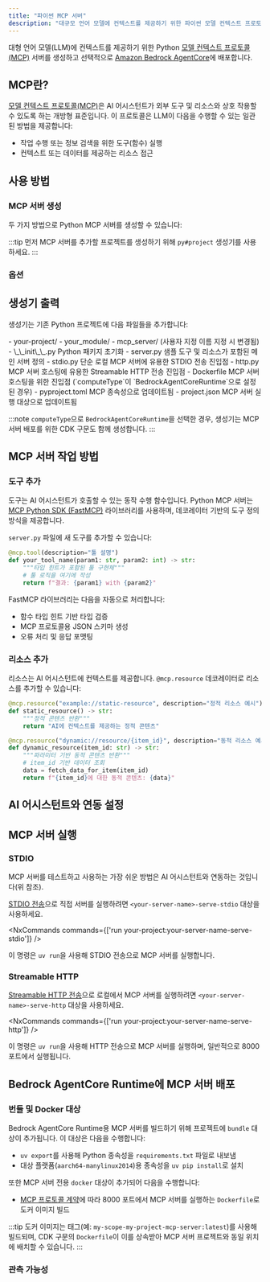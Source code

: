 ```yaml
---
title: "파이썬 MCP 서버"
description: "대규모 언어 모델에 컨텍스트를 제공하기 위한 파이썬 모델 컨텍스트 프로토콜(MCP) 서버 생성"
---
```





대형 언어 모델(LLM)에 컨텍스트를 제공하기 위한 Python [모델 컨텍스트 프로토콜(MCP)](https://modelcontextprotocol.io/) 서버를 생성하고 선택적으로 [Amazon Bedrock AgentCore](https://docs.aws.amazon.com/bedrock-agentcore/latest/devguide/)에 배포합니다.

## MCP란?

[모델 컨텍스트 프로토콜(MCP)](https://modelcontextprotocol.io/)은 AI 어시스턴트가 외부 도구 및 리소스와 상호 작용할 수 있도록 하는 개방형 표준입니다. 이 프로토콜은 LLM이 다음을 수행할 수 있는 일관된 방법을 제공합니다:

- 작업 수행 또는 정보 검색을 위한 도구(함수) 실행
- 컨텍스트 또는 데이터를 제공하는 리소스 접근

## 사용 방법

### MCP 서버 생성

두 가지 방법으로 Python MCP 서버를 생성할 수 있습니다:

<RunGenerator generator="py#mcp-server" />

:::tip
먼저 MCP 서버를 추가할 프로젝트를 생성하기 위해 <Link path="/guides/python-project">`py#project`</Link> 생성기를 사용하세요.
:::

### 옵션

<GeneratorParameters generator="py#mcp-server" />

## 생성기 출력

생성기는 기존 Python 프로젝트에 다음 파일들을 추가합니다:

<FileTree>
  - your-project/
    - your_module/
      - mcp_server/ (사용자 지정 이름 지정 시 변경됨)
        - \_\_init\_\_.py Python 패키지 초기화
        - server.py 샘플 도구 및 리소스가 포함된 메인 서버 정의
        - stdio.py 단순 로컬 MCP 서버에 유용한 STDIO 전송 진입점
        - http.py MCP 서버 호스팅에 유용한 Streamable HTTP 전송 진입점
        - Dockerfile MCP 서버 호스팅을 위한 진입점 (`computeType`이 `BedrockAgentCoreRuntime`으로 설정된 경우)
    - pyproject.toml MCP 종속성으로 업데이트됨
    - project.json MCP 서버 실행 대상으로 업데이트됨
</FileTree>

:::note
`computeType`으로 `BedrockAgentCoreRuntime`을 선택한 경우, 생성기는 MCP 서버 배포를 위한 CDK 구문도 함께 생성합니다.
:::

## MCP 서버 작업 방법

### 도구 추가

도구는 AI 어시스턴트가 호출할 수 있는 동작 수행 함수입니다. Python MCP 서버는 [MCP Python SDK (FastMCP)](https://github.com/modelcontextprotocol/python-sdk) 라이브러리를 사용하며, 데코레이터 기반의 도구 정의 방식을 제공합니다.

`server.py` 파일에 새 도구를 추가할 수 있습니다:

```python
@mcp.tool(description="툴 설명")
def your_tool_name(param1: str, param2: int) -> str:
    """타입 힌트가 포함된 툴 구현체"""
    # 툴 로직을 여기에 작성
    return f"결과: {param1} with {param2}"
```

FastMCP 라이브러리는 다음을 자동으로 처리합니다:
- 함수 타입 힌트 기반 타입 검증
- MCP 프로토콜용 JSON 스키마 생성
- 오류 처리 및 응답 포맷팅

### 리소스 추가

리소스는 AI 어시스턴트에 컨텍스트를 제공합니다. `@mcp.resource` 데코레이터로 리소스를 추가할 수 있습니다:

```python
@mcp.resource("example://static-resource", description="정적 리소스 예시")
def static_resource() -> str:
    """정적 콘텐츠 반환"""
    return "AI에 컨텍스트를 제공하는 정적 콘텐츠"

@mcp.resource("dynamic://resource/{item_id}", description="동적 리소스 예시")
def dynamic_resource(item_id: str) -> str:
    """파라미터 기반 동적 콘텐츠 반환"""
    # item_id 기반 데이터 조회
    data = fetch_data_for_item(item_id)
    return f"{item_id}에 대한 동적 콘텐츠: {data}"
```

## AI 어시스턴트와 연동 설정

<Snippet name="mcp/configuration-py" parentHeading="AI 어시스턴트와 연동 설정" />

## MCP 서버 실행

### STDIO

MCP 서버를 테스트하고 사용하는 가장 쉬운 방법은 AI 어시스턴트와 연동하는 것입니다(위 참조).

[STDIO 전송](https://modelcontextprotocol.io/docs/concepts/transports#standard-input%2Foutput-stdio)으로 직접 서버를 실행하려면 `<your-server-name>-serve-stdio` 대상을 사용하세요.

<NxCommands commands={['run your-project:your-server-name-serve-stdio']} />

이 명령은 `uv run`을 사용해 STDIO 전송으로 MCP 서버를 실행합니다.

### Streamable HTTP

[Streamable HTTP 전송](https://modelcontextprotocol.io/docs/concepts/transports#streamable-http)으로 로컬에서 MCP 서버를 실행하려면 `<your-server-name>-serve-http` 대상을 사용하세요.

<NxCommands commands={['run your-project:your-server-name-serve-http']} />

이 명령은 `uv run`을 사용해 HTTP 전송으로 MCP 서버를 실행하며, 일반적으로 8000 포트에서 실행됩니다.

## Bedrock AgentCore Runtime에 MCP 서버 배포

<Snippet name="mcp/bedrock-deployment" parentHeading="Bedrock AgentCore Runtime에 MCP 서버 배포" />

### 번들 및 Docker 대상

Bedrock AgentCore Runtime용 MCP 서버를 빌드하기 위해 프로젝트에 `bundle` 대상이 추가됩니다. 이 대상은 다음을 수행합니다:

- `uv export`를 사용해 Python 종속성을 `requirements.txt` 파일로 내보냄
- 대상 플랫폼(`aarch64-manylinux2014`)용 종속성을 `uv pip install`로 설치

또한 MCP 서버 전용 `docker` 대상이 추가되어 다음을 수행합니다:

- [MCP 프로토콜 계약](https://docs.aws.amazon.com/bedrock-agentcore/latest/devguide/runtime-service-contract.html#mcp-protocol-contract)에 따라 8000 포트에서 MCP 서버를 실행하는 `Dockerfile`로 도커 이미지 빌드

:::tip
도커 이미지는 태그(예: `my-scope-my-project-mcp-server:latest`)를 사용해 빌드되며, CDK 구문의 `Dockerfile`이 이를 상속받아 MCP 서버 프로젝트와 동일 위치에 배치할 수 있습니다.
:::

### 관측 가능성

<Snippet name="mcp/observability" parentHeading="관측 가능성" />